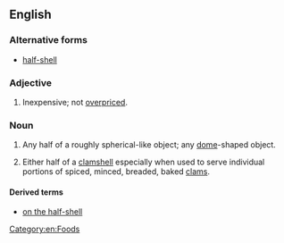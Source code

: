 ==English==

===Alternative forms===
* [[half-shell]] <!-- I don't see any pattern for when it is hyphenated or not - adjective use is supposed to be hyphenated, but these exist as set-phrases? -->

===Adjective===
{{en-adj|?|head=[[half]] [[shell]]}}

# {{rare|colloquial|especially with "on the"}} Inexpensive; not [[overpriced]].<!--presumably an allusion to using clamshells as currency?-->

===Noun===
{{en-noun|s|-|sg=[[half]] [[shell]]}}

# {{physics|figuratively}} Any half of a roughly spherical-like object; any [[dome]]-shaped object.
# {{context|of food|especially with "on the"}} Either half of a [[clamshell]] especially when used to serve individual portions of spiced, minced, breaded, baked [[clam]]s.

====Derived terms====
* [[on the half-shell]]

[[Category:en:Foods]]